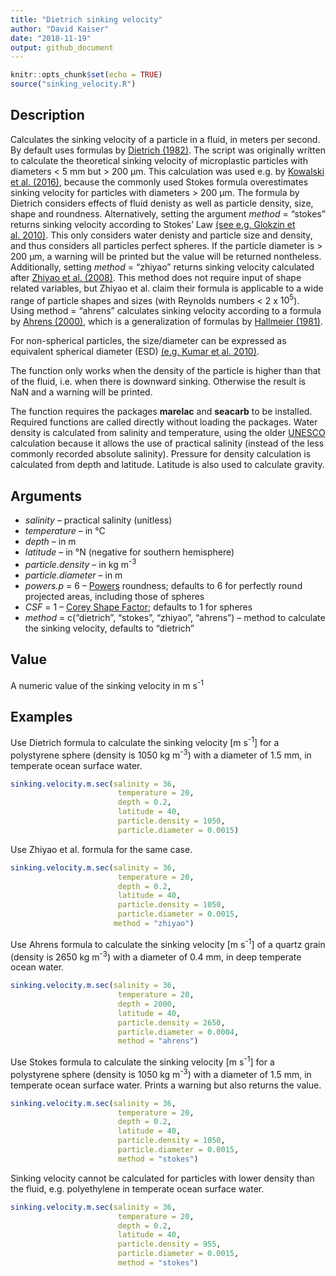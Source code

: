 ```yaml
---
title: "Dietrich sinking velocity"
author: "David Kaiser"
date: "2018-11-19"
output: github_document
---
```


```r
knitr::opts_chunk$set(echo = TRUE)
source("sinking_velocity.R")
```

## Description


Calculates the sinking velocity of a particle in a fluid, in meters per second. By default uses formulas by [Dietrich (1982)](http://onlinelibrary.wiley.com/doi/10.1029/WR018i006p01615/abstract). The script was originally written to calculate the theoretical sinking velocity of microplastic particles with diameters < 5 mm but > 200 µm. This calculation was used e.g. by [Kowalski et al. (2016)](https://www.sciencedirect.com/science/article/pii/S0025326X16303848), because the commonly used Stokes formula overestimates sinking velocity for particles with diameters > 200 µm. The formula by Dietrich considers effects of fluid denisty as well as particle density, size, shape and roundness. Alternatively, setting the argument *method* = "stokes" returns sinking velocity according to Stokes' Law [(see e.g. Glokzin et al. 2010)](https://www.sciencedirect.com/science/article/pii/S0304420314000097). This only considers water denisty and particle size and density, and thus considers all particles perfect spheres. If the particle diameter is > 200 µm, a warning will be printed but the value will be returned nontheless. Additionally, setting *method* = "zhiyao" returns sinking velocity calculated after [Zhiyao et al. (2008)](https://www.sciencedirect.com/science/article/pii/S167423701530017X). This method does not require input of shape related variables, but Zhiyao et al. claim their formula is applicable to a wide range of particle shapes and sizes (with Reynolds numbers < 2 x $10^5$). Using method = "ahrens" calculates sinking velocity according to a formula by [Ahrens (2000)](https://ascelibrary.org/doi/pdf/10.1061/(ASCE)0733-950X(2000)126%3A2(99)), which is a generalization of formulas by [Hallmeier (1981)](https://onlinelibrary.wiley.com/doi/abs/10.1111/j.1365-3091.1981.tb01948.x).

For non-spherical particles, the size/diameter can be expressed as equivalent spherical diameter (ESD) [(e.g. Kumar et al. 2010)](https://www.sciencedirect.com/science/article/pii/S0278434310003134).

The function only works when the density of the particle is higher than that of the fluid, i.e. when there is downward sinking. Otherwise the result is NaN and a warning will be printed.

The function requires the packages **marelac** and **seacarb** to be installed. Required functions are called directly without loading the packages. Water density is calculated from salinity and temperature, using the older [UNESCO](http://unesdoc.unesco.org/images/0005/000598/059832EB.pdf) calculation because it allows the use of practical salinity (instead of the less commonly recorded absolute salinity). Pressure for density calculation is calculated from depth and latitude. Latitude is also used to calculate gravity.

## Arguments

* *salinity* -- practical salinity (unitless)
* *temperature* -- in °C
* *depth* -- in m
* *latitude* -- in °N (negative for southern hemisphere)
* *particle.density* -- in kg m^-3^
* *particle.diameter* -- in m
* *powers.p* = 6 -- [Powers](https://pubs.geoscienceworld.org/sepm/jsedres/article-abstract/23/2/117/112811/a-new-roundness-scale-for-sedimentary-particles?redirectedFrom=fulltext) roundness; defaults to 6 for perfectly round projected areas, including those of spheres
* *CSF* = 1 -- [Corey Shape Factor](https://www.researchgate.net/publication/252625134_Settling_Velocities_of_Circular_Cylinders_at_Low_Reynolds_Numbers); defaults to 1 for spheres
* *method* = c("dietrich", "stokes", "zhiyao", "ahrens") -- method to calculate the sinking velocity, defaults to "dietrich"

## Value

A numeric value of the sinking velocity in m s^-1^

## Examples

Use Dietrich formula to calculate the sinking velocity [m s^-1^] for a polystyrene sphere (density is 1050 kg m^-3^) with a diameter of 1.5 mm, in temperate ocean surface water.

```r
sinking.velocity.m.sec(salinity = 36, 
                        temperature = 20, 
                        depth = 0.2, 
                        latitude = 40, 
                        particle.density = 1050, 
                        particle.diameter = 0.0015)
```

Use Zhiyao et al. formula for the same case.

```r
sinking.velocity.m.sec(salinity = 36, 
                        temperature = 20, 
                        depth = 0.2, 
                        latitude = 40, 
                        particle.density = 1050, 
                        particle.diameter = 0.0015,
                       method = "zhiyao")
```

Use Ahrens formula to calculate the sinking velocity [m s^-1^] of a quartz grain (density is 2650 kg m^-3^) with a diameter of 0.4 mm, in deep temperate ocean water.

```r
sinking.velocity.m.sec(salinity = 36, 
                        temperature = 20, 
                        depth = 2000, 
                        latitude = 40, 
                        particle.density = 2650, 
                        particle.diameter = 0.0004,
                        method = "ahrens")
```

Use Stokes  formula to calculate the sinking velocity [m s^-1^] for a polystyrene sphere (density is 1050 kg m^-3^) with a diameter of 1.5 mm, in temperate ocean surface water. Prints a warning but also returns the value.

```r
sinking.velocity.m.sec(salinity = 36, 
                        temperature = 20, 
                        depth = 0.2, 
                        latitude = 40, 
                        particle.density = 1050, 
                        particle.diameter = 0.0015,
                        method = "stokes")
```

Sinking velocity cannot be calculated for particles with lower density than the fluid, e.g. polyethylene in temperate ocean surface water.

```r
sinking.velocity.m.sec(salinity = 36, 
                        temperature = 20, 
                        depth = 0.2, 
                        latitude = 40, 
                        particle.density = 955, 
                        particle.diameter = 0.0015,
                        method = "stokes")
```
